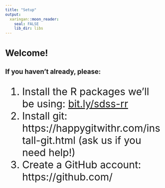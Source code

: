 ```yaml
---
title: "Setup"
output:
  xaringan::moon_reader:
    seal: FALSE
    lib_dir: libs
---
```


<style type="text/css">
p, ul, ol {
    font-size: 32px;
}

.remark-slide-number {
  display: none;
}
</style>


# Welcome!

## If you haven't already, please:

1. Install the R packages we'll be using: [bit.ly/sdss-rr](http://bit.ly/sdss-rr)
2. Install git: https://happygitwithr.com/install-git.html (ask us if you need help!)
3. Create a GitHub account: https://github.com/
